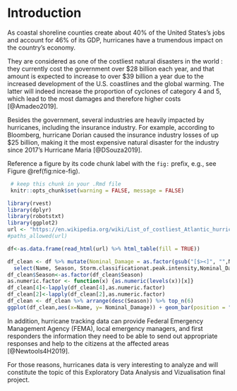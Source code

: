 # Introduction {#intro}

As coastal shoreline counties create about 40% of the United States’s jobs and account for 46% of its GDP, hurricanes have a trumendous impact on the country’s economy.

They are considered as one of the costliest natural disasters in the world : they currently cost the government over \$28 billion each year, and that amount is expected to increase to over \$39 billion a year due to the increased development of the U.S. coastlines and the global warming. The latter will indeed increase the proportion of cyclones of category 4 and 5, which lead to the most damages and therefore higher costs [@Amadeo2019].  
 
Besides the government, several industries are heavily impacted by hurricanes, including the insurance industry. For example, according to Bloomberg, hurricane Dorian caused the insurance industry losses of up \$25 billion, making it the most expensive natural disaster for the industry since 2017's Hurricane Maria [@DSouza2019].

Reference a figure by its code chunk label with the `fig:` prefix, e.g., see Figure \@ref(fig:nice-fig). 


```r
 # keep this chunk in your .Rmd file
 knitr::opts_chunk$set(warning = FALSE, message = FALSE)
```

```r

library(rvest)
library(dplyr)
library(robotstxt)
library(ggplot2)
url <- "https://en.wikipedia.org/wiki/List_of_costliest_Atlantic_hurricanes"
#paths_allowed(url)

df<-as.data.frame(read_html(url) %>% html_table(fill = TRUE))

df_clean <- df %>% mutate(Nominal_Damage = as.factor(gsub("[$><]", "",Nominal.damage.Billions.USD.)))%>%
  select(Name, Season, Storm.classificationat.peak.intensity,Nominal_Damage) %>% rename(Classification = Storm.classificationat.peak.intensity)
df_clean$Season<-as.factor(df_clean$Season)
as.numeric.factor <- function(x) {as.numeric(levels(x))[x]}
df_clean[4]<-lapply(df_clean[4],as.numeric.factor)
df_clean[2]<-lapply(df_clean[2],as.numeric.factor)
df_clean <- df_clean %>% arrange(desc(Season)) %>% top_n(6)
ggplot(df_clean,aes(x=Name, y= Nominal_Damage)) + geom_bar(position = "dodge", stat = "identity") + coord_flip() + xlab("Hurricane") + ylab("Damage (in Billion Dollars)") + ggtitle("Cost of Damage by Six Most Recent Hurricanes") + theme_classic()
```

In addition, hurricane tracking data can provide Federal Emergency Management Agency (FEMA), local emergency managers, and first responders the information they need to be able to send out appropriate responses and help to the citizens at the affected areas [@Newtools4H2019].

For those reasons, hurricanes data is very interesting to analyze and will constitute the topic of this Exploratory Data Analysis and Vizualisation final project.

